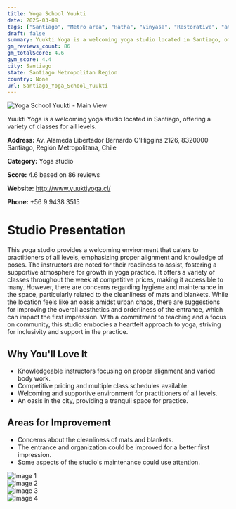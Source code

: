 ```yaml
---
title: Yoga School Yuukti
date: 2025-03-08
tags: ["Santiago", "Metro area", "Hatha", "Vinyasa", "Restorative", "atmosphere", "accessibility", "Santiago"]  
draft: false
summary: Yuukti Yoga is a welcoming yoga studio located in Santiago, offering a variety of classes for all levels.
gm_reviews_count: 86
gm_totalScore: 4.6
gym_score: 4.4
city: Santiago
state: Santiago Metropolitan Region
country: None
url: Santiago_Yoga_School_Yuukti
---
```


<div className="aspect-[16/9] relative my-8">
  <img 
    src="https://lh5.googleusercontent.com/p/AF1QipNitICjYi8ANsKqw5YMkrtBan1oWQbV5g8-0Nd-=w1920-h1080-k-no"
    alt="Yoga School Yuukti - Main View"
    className="object-cover absolute inset-0 w-full h-full rounded-lg"
  />
</div>

Yuukti Yoga is a welcoming yoga studio located in Santiago, offering a variety of classes for all levels.

**Address:** Av. Alameda Libertador Bernardo O'Higgins 2126, 8320000 Santiago, Región Metropolitana, Chile

**Category:** Yoga studio

**Score:** 4.6 based on 86 reviews

**Website:** http://www.yuuktiyoga.cl/

**Phone:** +56 9 9438 3515

# Studio Presentation

This yoga studio provides a welcoming environment that caters to practitioners of all levels, emphasizing proper alignment and knowledge of poses. The instructors are noted for their readiness to assist, fostering a supportive atmosphere for growth in yoga practice. It offers a variety of classes throughout the week at competitive prices, making it accessible to many. However, there are concerns regarding hygiene and maintenance in the space, particularly related to the cleanliness of mats and blankets. While the location feels like an oasis amidst urban chaos, there are suggestions for improving the overall aesthetics and orderliness of the entrance, which can impact the first impression. With a commitment to teaching and a focus on community, this studio embodies a heartfelt approach to yoga, striving for inclusivity and support in the practice.

## Why You'll Love It

- Knowledgeable instructors focusing on proper alignment and varied body work.
- Competitive pricing and multiple class schedules available.
- Welcoming and supportive environment for practitioners of all levels.
- An oasis in the city, providing a tranquil space for practice.

## Areas for Improvement

- Concerns about the cleanliness of mats and blankets.
- The entrance and organization could be improved for a better first impression.
- Some aspects of the studio's maintenance could use attention.

<div className="grid grid-cols-1 xl:grid-cols-2 gap-4 my-8">
<div className="aspect-[4/3] relative"><img src="https://lh3.googleusercontent.com/p/AF1QipOzrVKdd9yamOxlsbMM7zqsKm3gRdtdxIX1r0nx=w1920-h1080-k-no" alt="Image 1" className="object-cover absolute inset-0 w-full h-full rounded-lg" /></div>
<div className="aspect-[4/3] relative"><img src="https://lh5.googleusercontent.com/p/AF1QipPCBElelkQPxsNq_m8GrowZD4w6ydDIJE8ele4G=w1920-h1080-k-no" alt="Image 2" className="object-cover absolute inset-0 w-full h-full rounded-lg" /></div>
<div className="aspect-[4/3] relative"><img src="https://lh5.googleusercontent.com/p/AF1QipOgyFEStr9OmmqQ3UnQIzlfmp8DFx2T7OkOLuL2=w1920-h1080-k-no" alt="Image 3" className="object-cover absolute inset-0 w-full h-full rounded-lg" /></div>
<div className="aspect-[4/3] relative"><img src="https://lh5.googleusercontent.com/p/AF1QipOA7ft1NqgDJTetg-WjeEnyzy--55UYngl7FDDS=w1920-h1080-k-no" alt="Image 4" className="object-cover absolute inset-0 w-full h-full rounded-lg" /></div>
</div>